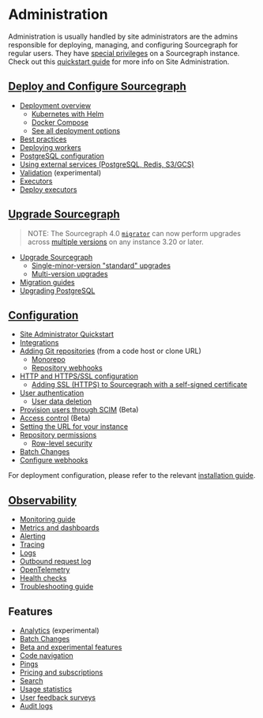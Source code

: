 # Administration

Administration is usually handled by site administrators are the admins responsible for deploying, managing, and configuring Sourcegraph for regular users. They have [special privileges](/admin/privileges) on a Sourcegraph instance. Check out this [quickstart guide](/admin/how-to/site-admin-quickstart) for more info on Site Administration.

## [Deploy and Configure Sourcegraph](/admin/deploy/)

- [Deployment overview](/admin/deploy/)
  - [Kubernetes with Helm](/admin/deploy/kubernetes/helm)
  - [Docker Compose](/admin/deploy/docker-compose/)
  - [See all deployment options](/admin/deploy/#deployment-types)
- [Best practices](/admin/deployment_best_practices)
- [Deploying workers](/admin/workers)
- [PostgreSQL configuration](/admin/config/postgres-conf)
- [Using external services (PostgreSQL, Redis, S3/GCS)](/admin/external_services/)
- [Validation](/admin/validation) (experimental)
- [Executors](/admin/executors/)
- [Deploy executors](/admin/executors/deploy_executors)

## [Upgrade Sourcegraph](/admin/updates/)

> NOTE: The Sourcegraph 4.0 [`migrator`](/admin/updates/migrator/migrator-operations) can now perform upgrades across [multiple versions](/admin/updates/#multi-version-upgrades) on any instance 3.20 or later.

- [Upgrade Sourcegraph](/admin/updates/)
  - [Single-minor-version "standard" upgrades](/admin/updates/#standard-upgrades)
  - [Multi-version upgrades](/admin/updates/#multi-version-upgrades)
- [Migration guides](/admin/migration/)
- [Upgrading PostgreSQL](/admin/postgres#upgrading-postgresql)

## [Configuration](/admin/config/)

- [Site Administrator Quickstart](/admin/how-to/site-admin-quickstart)
- [Integrations](/integration/)
- [Adding Git repositories](/admin/repo/add) (from a code host or clone URL)
  - [Monorepo](/admin/monorepo)
  - [Repository webhooks](/admin/repo/webhooks)
- [HTTP and HTTPS/SSL configuration](/admin/http_https_configuration)
  - [Adding SSL (HTTPS) to Sourcegraph with a self-signed certificate](/admin/ssl_https_self_signed_cert_nginx)
- [User authentication](/admin/auth/)
  - [User data deletion](/admin/user_data_deletion)
- [Provision users through SCIM](/admin/scim) (Beta)
- [Access control](/admin/access_control/) (Beta)
- [Setting the URL for your instance](/admin/url)
- [Repository permissions](/admin/permissions/)
  - [Row-level security](/admin/repo/row_level_security)
- [Batch Changes](/batch_changes/how-tos/site_admin_configuration)
- [Configure webhooks](/admin/config/webhooks/)

For deployment configuration, please refer to the relevant [installation guide](/admin/deploy/).

## [Observability](/admin/observability)

- [Monitoring guide](/admin/how-to/monitoring-guide)
- [Metrics and dashboards](/admin/observability/metrics)
- [Alerting](/admin/observability/alerting)
- [Tracing](/admin/observability/tracing)
- [Logs](/admin/observability/logs)
- [Outbound request log](/admin/observability/outbound-request-log)
- [OpenTelemetry](/admin/observability/opentelemetry)
- [Health checks](/admin/observability/health_checks)
- [Troubleshooting guide](/admin/observability/troubleshooting)

## Features

- [Analytics](/admin/analytics) (experimental)
- [Batch Changes](/batch_changes/)
- [Beta and experimental features](/admin/beta_and_experimental_features)
- [Code navigation](/code_navigation/)
- [Pings](/admin/pings)
- [Pricing and subscriptions](/admin/subscriptions/)
- [Search](/admin/search)
- [Usage statistics](/admin/usage_statistics)
- [User feedback surveys](/admin/user_surveys)
- [Audit logs](/admin/audit_log)
